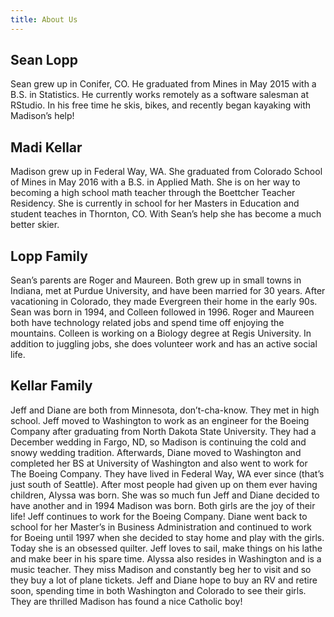 ```yaml
---
title: About Us
---
```


## Sean Lopp
Sean grew up in Conifer, CO. He graduated from Mines in May 2015 with a B.S. in Statistics. He currently works remotely as a software salesman at RStudio. In his free time he skis, bikes, and recently began kayaking with Madison's help!


## Madi Kellar
Madison grew up in Federal Way, WA. She graduated from Colorado School of Mines in May 2016 with a B.S. in Applied Math. She is on her way to becoming a high school math teacher through the Boettcher Teacher Residency. She is currently in school for her Masters in Education and student teaches in Thornton, CO. With Sean's help she has become a much better skier.

## Lopp Family
Sean's parents are Roger and Maureen. Both grew up in small towns in Indiana, met at Purdue University, and have been married for 30 years. After vacationing in Colorado, they made Evergreen their home in the early 90s. Sean was born in 1994, and Colleen followed in 1996. Roger and Maureen both have technology related jobs and spend time off enjoying the mountains.  Colleen is working on a Biology degree at Regis University.  In addition to juggling jobs, she does volunteer work and has an active social life.



## Kellar Family
Jeff and Diane are both from Minnesota, don't-cha-know.  They met in high school.  Jeff moved to Washington to work as an engineer for the Boeing Company after graduating from North Dakota State University.  They had a December wedding in Fargo, ND, so Madison is continuing the cold and snowy wedding tradition. Afterwards, Diane moved to Washington and completed her BS at University of Washington and also went to work for The Boeing Company.  They have lived in Federal Way, WA ever since (that's just south of Seattle). After most people had given up on them ever having children, Alyssa was born.  She was so much fun Jeff and Diane decided to have another and in 1994 Madison was born.  Both girls are the joy of their life!  Jeff continues to work for the Boeing Company.  Diane went back to school for her Master's in Business Administration and continued to work for Boeing until 1997 when she decided to stay home and play with the girls.  Today she is an obsessed quilter.  Jeff loves to sail, make things on his lathe and make beer in his spare time.  Alyssa also resides in Washington and is a music teacher. They miss Madison and constantly beg her to visit and so they buy a lot of plane tickets. Jeff and Diane hope to buy an RV and retire soon, spending time in both Washington and Colorado to see their girls.  They are thrilled Madison has found a nice Catholic boy! 
